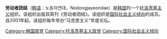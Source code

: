 '''劳动者团结'''（[[韩语|韩语]]：노동자연대，Nodongjayeondae）是[[韩国|韩国]]的一个[[托洛茨基主义|托洛茨基主义]]组织。该组织出版双周刊《劳动者团结》。该组织是[[国际社会主义倾向|国际社会主义倾向]]的成员。自2001年起，该组织每年举办“马克思主义”年度论坛。

[[Category:韩国政党|Category:韩国政党]]
[[Category:托洛茨基主义政党|Category:托洛茨基主义政党]]
[[Category:国际社会主义倾向|Category:国际社会主义倾向]]